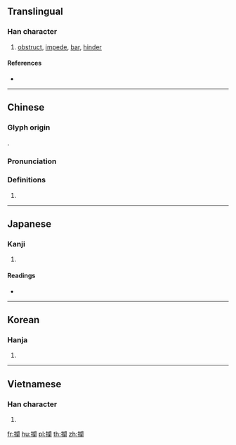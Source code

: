 {{character info/new}}
{{also|拦}}
==Translingual==

===Han character===
{{Han char|rn=64|rad=手|as=17|sn=20|four=57020|canj=QANW|ids=⿰扌闌}}

# [[obstruct]], [[impede]], [[bar]], [[hinder]]

====References====
* {{Han ref|kx=0462.480|dkj=12977|dj=0812.070|hdz=31986.050|uh=6514|ud=25876|bh=C464|bd=50276}}

----

==Chinese==
{{zh-forms|s=拦}}

===Glyph origin===
{{Han etym}}
{{Han compound|手|闌|t1=hands|ls=psc}}.

===Pronunciation===
{{zh-pron
|m=lán
|c=laan4
|h=pfs=làn
|md=
|mn=lân/qz,tw,xm:nôa/zz:nâ/tw:âⁿ
|mn_note=lân - literary; nôa/nâ - vernacular; âⁿ - 含 is used in the Mainland
|w=
|mc=y
|oc=y
|cat=
}}

===Definitions===
{{zh-hanzi}}

# {{rfdef|lang=zh}}

----

==Japanese==

===Kanji===
{{ja-kanji|grade=|rs=手17}}

# {{defn|lang=ja|sort=手17}}

====Readings====
* {{ja-readings|on=[[らん]] (ran)|kun=[[さえぎる]] (saegiru)}}

----

==Korean==

===Hanja===
{{ko-hanja|hangeul=[[란]]>[[난]]|eumhun=|rv=ran>nan|mr=ran>nan|y=lan>nan}}

# {{defn|lang=ko|sort=手17}}

----

==Vietnamese==

===Han character===
{{vi-hantu|[[dan]], [[dang]], [[dàn]], [[lan]], [[đan]]|rs=手17}}

# {{defn|lang=vi|sort=手17}}

[[fr:攔]]
[[hu:攔]]
[[pl:攔]]
[[th:攔]]
[[zh:攔]]